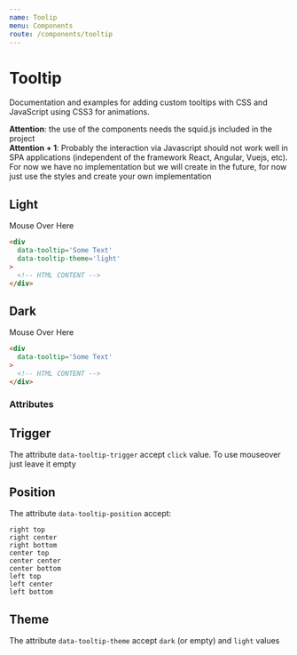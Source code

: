 ```yaml
---
name: Toolip
menu: Components
route: /components/tooltip
---
```


# Tooltip

Documentation and examples for adding custom tooltips with CSS and JavaScript using CSS3 for animations.

<div class='box black'>
  <strong>Attention</strong>: the use of the components needs the <span class='pink'>squid.js</span> included in the project
</div>

<div class='box black'>
  <strong>Attention + 1</strong>: Probably the interaction via Javascript should not work well in SPA applications (independent of the framework React, Angular, Vuejs, etc). For now we have no implementation but we will create in the future, for now just use the styles and create your own implementation
</div>

## Light

<div
  class='button button-pink display-inline-block'
  data-tooltip-theme='light'
  data-tooltip='Hello World!'
>
  Mouse Over Here
</div>

```html
<div
  data-tooltip='Some Text'
  data-tooltip-theme='light'
>
  <!-- HTML CONTENT -->
</div>
```

## Dark

<div
  class='button button-pink display-inline-block'
  data-tooltip='Hello World!'
>
  Mouse Over Here
</div>

```html
<div
  data-tooltip='Some Text'
>
  <!-- HTML CONTENT -->
</div>
```

### Attributes

## Trigger

The attribute `data-tooltip-trigger` accept `click` value. To use mouseover just leave it empty

## Position

The attribute `data-tooltip-position` accept:

```
right top
right center
right bottom
center top
center center
center bottom
left top
left center
left bottom
```

## Theme

The attribute `data-tooltip-theme` accept `dark` (or empty) and `light` values